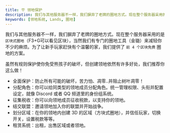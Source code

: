 ```yaml
---
title: 🪧 领地保护
description: 我们与其他服务器不一样，我们摒弃了老牌的圈地方式。现在整个服务器采用的是区块式圈地（F3+G可以看见区块），当然我们有专门的圈地工具（金锄）来减轻你不少的麻烦。为了让新手玩家赶快有个温馨的家，我们提供了前4个区块免费圈地的方案。
keywords: [领地系统, Lands, 圈地]
---
```


我们与其他服务器不一样，我们摒弃了老牌的圈地方式。现在整个服务器采用的是 `区块式圈地`（F3+G可以看见区块），当然我们有专门的圈地工具（金锄）来减轻你不少的麻烦。为了让新手玩家赶快有个温馨的家，我们提供了 `前 4 个区块免费` 圈地的方案。

虽然有规则保护使你免受熊孩子的破坏，但创建领地依然有许多好处，我们推荐你这么做！

- 全面保护：防止所有可能的破坏，苦力怕、凋零..并阻止树叶凋零！
- 分配角色：你可以给同类型的领地成员分配角色。统一管理权限、头衔并配置设定，就像 Discord 或者 QQ 频道里的身份组系统。
- 征集税收：你可以向领地成员征收税款，以支持你的领地。
- 结交联盟：邀请领地加入你的联盟并开始战争。
- 划分区域：在你的领地内创建 3D 的区域（方块式圈地），并信任玩家，切换开关，设置税款等等。
- 租赁系统：出租，出售区域或者领地。